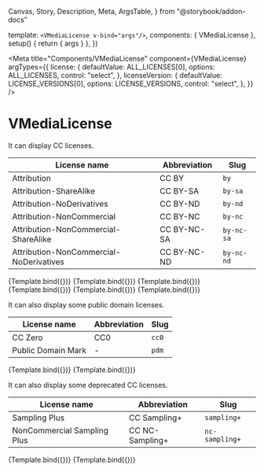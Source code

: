   Canvas,
  Story,
  Description,
  Meta,
  ArgsTable,
} from "@storybook/addon-docs"



  template: `<VMediaLicense v-bind="args"/>`,
  components: { VMediaLicense },
  setup() {
    return { args }
  },
})

<Meta
  title="Components/VMediaLicense"
  component={VMediaLicense}
  argTypes={{
    license: {
      defaultValue: ALL_LICENSES[0],
      options: ALL_LICENSES,
      control: "select",
    },
    licenseVersion: {
      defaultValue: LICENSE_VERSIONS[0],
      options: LICENSE_VERSIONS,
      control: "select",
    },
  }}
/>

# VMediaLicense

<Description of={VMediaLicense} />

<ArgsTable of={VMediaLicense} />

<!-- A large portion of this file is copied from the story for `VLicense`. -->

It can display CC licenses.

| License name                            | Abbreviation | Slug       |
| --------------------------------------- | ------------ | ---------- |
| Attribution                             | CC BY        | `by`       |
| Attribution-ShareAlike                  | CC BY-SA     | `by-sa`    |
| Attribution-NoDerivatives               | CC BY-ND     | `by-nd`    |
| Attribution-NonCommercial               | CC BY-NC     | `by-nc`    |
| Attribution-NonCommercial-ShareAlike    | CC BY-NC-SA  | `by-nc-sa` |
| Attribution-NonCommercial-NoDerivatives | CC BY-NC-ND  | `by-nc-nd` |

<Canvas>
  <Story
    name="CC BY"
    args={{
      license: "by",
      licenseVersion: "4.0",
      licenseUrl: getLicenseUrl("by", "4.0"),
    }}
  >
    {Template.bind({})}
  </Story>
  <Story
    name="CC BY-SA"
    args={{
      license: "by-sa",
      licenseVersion: "4.0",
      licenseUrl: getLicenseUrl("by-sa", "4.0"),
    }}
  >
    {Template.bind({})}
  </Story>
  <Story
    name="CC BY-ND"
    args={{
      license: "by-nd",
      licenseVersion: "4.0",
      licenseUrl: getLicenseUrl("by-nd", "4.0"),
    }}
  >
    {Template.bind({})}
  </Story>
  <Story
    name="CC BY-NC"
    args={{
      license: "by-nc",
      licenseVersion: "4.0",
      licenseUrl: getLicenseUrl("by-nc", "4.0"),
    }}
  >
    {Template.bind({})}
  </Story>
  <Story
    name="CC BY-NC-SA"
    args={{
      license: "by-nc-sa",
      licenseVersion: "4.0",
      licenseUrl: getLicenseUrl("by-nc-sa", "4.0"),
    }}
  >
    {Template.bind({})}
  </Story>
  <Story
    name="CC BY-NC-ND"
    args={{
      license: "by-nc-nd",
      licenseVersion: "4.0",
      licenseUrl: getLicenseUrl("by-nc-nd", "4.0"),
    }}
  >
    {Template.bind({})}
  </Story>
</Canvas>

It can also display some public domain licenses.

| License name       | Abbreviation | Slug  |
| ------------------ | ------------ | ----- |
| CC Zero            | CC0          | `cc0` |
| Public Domain Mark | -            | `pdm` |

<Canvas>
  <Story
    name="CC0"
    args={{
      license: "cc0",
      licenseVersion: "1.0",
      licenseUrl: getLicenseUrl("cc0", "1.0"),
    }}
  >
    {Template.bind({})}
  </Story>
  <Story
    name="PDM"
    args={{
      license: "pdm",
      licenseVersion: "1.0",
      licenseUrl: getLicenseUrl("pdm", "4.0"),
    }}
  >
    {Template.bind({})}
  </Story>
</Canvas>

It can also display some deprecated CC licenses.

| License name                | Abbreviation    | Slug           |
| --------------------------- | --------------- | -------------- |
| Sampling Plus               | CC Sampling+    | `sampling+`    |
| NonCommercial Sampling Plus | CC NC-Sampling+ | `nc-sampling+` |

<Canvas>
  <Story
    name="CC Sampling+"
    args={{
      license: "sampling+",
      licenseVersion: "",
      licenseUrl: getLicenseUrl("sampling+", ""),
    }}
  >
    {Template.bind({})}
  </Story>
  <Story
    name="CC NC-Sampling+"
    args={{
      license: "nc-sampling+",
      licenseVersion: "",
      licenseUrl: getLicenseUrl("nc-sampling+", ""),
    }}
  >
    {Template.bind({})}
  </Story>
</Canvas>
